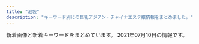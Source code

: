 ```yaml
---
title: "池袋"
description: "キーワード別にの巨乳アジアン・チャイナエステ嬢情報をまとめました。"
---
```


新着画像と新着キーワードをまとめています。
2021年07月10日の情報です。

<DmmAffiliateIns />
<KeywordTable
  shops={
    [
    {
        "keywords": {
            "86": 2,
            "G": 1,
            "E": 1,
            "95": 1,
            "87": 1,
            "D": 4,
            "88": 1,
            "82": 2,
            "C": 20,
            "89": 3,
            "93": 1,
            "85": 10
        },
        "name": "\u30b7\u30e3\u30fc\u30ed\u30c3\u30c8\u59eb",
        "url": "http://www.i-rlx.info/",
        "station": "JR\u6c60\u888b\u99c5\u897f\u53e3(\u5317)",
        "img_links": [
            "http://www.i-rlx.info/images/upload/de66c0c17276977c.jpg",
            "http://www.i-rlx.info/images/upload/thumb/7d800b2f3fde617b.jpg",
            "http://www.i-rlx.info/images/upload/thumb/9e42414005a99f48.jpg",
            "http://www.i-rlx.info/images/index_33.jpg",
            "http://www.i-rlx.info/images/upload/thumb/d9467bde93e01a59.jpg",
            "http://www.i-rlx.info/images/index_09.jpg",
            "http://www.i-rlx.info/i/room/r01.jpg",
            "http://www.i-rlx.info/girl/05.jpg",
            "http://www.i-rlx.info/images/index_07.jpg",
            "http://www.i-rlx.info/images/index_34.jpg",
            "http://www.i-rlx.info/i/girl/03.jpg",
            "http://www.i-rlx.info/images/index_30.jpg",
            "http://www.i-rlx.info/images/upload/thumb/95e8548329763630.jpg",
            "http://www.i-rlx.info/images/index_24.jpg",
            "http://www.i-rlx.info/girl/01.jpg",
            "http://www.i-rlx.info/images/index_12.jpg",
            "http://www.i-rlx.info/i/girl/02.jpg",
            "http://www.i-rlx.info/images/upload/thumb/3a57edcf235cfd8e.jpg",
            "http://www.i-rlx.info/images/upload/d9467bde93e01a59.jpg",
            "http://www.i-rlx.info/i/girl/05.jpg",
            "http://www.i-rlx.info/images/upload/thumb/bc0752fe4e53b8c6.jpg",
            "http://www.i-rlx.info/images/index_01.jpg",
            "http://www.i-rlx.info/images/index_06.jpg",
            "http://www.i-rlx.info/images/staff_16.jpg",
            "http://www.i-rlx.info/images/upload/thumb/ac8e7ec3ac179feb.jpg",
            "http://www.i-rlx.info/images/index_03.jpg",
            "http://www.i-rlx.info/images/upload/thumb/c3c01fea3cdcaa08.jpg",
            "http://www.i-rlx.info/images/upload/thumb/5f15caf7f272770f.jpg",
            "http://www.i-rlx.info/girl/04.jpg",
            "http://www.i-rlx.info/girl/017.jpg",
            "http://www.i-rlx.info/images/index_29.jpg",
            "http://www.i-rlx.info/images/info.jpg",
            "http://www.i-rlx.info/images/upload/8b3827a7b665921d.jpg",
            "http://www.i-rlx.info/i/girl/04.jpg",
            "http://www.i-rlx.info/i/room/r04.jpg",
            "http://www.i-rlx.info/girl/018.jpg",
            "http://www.i-rlx.info/images/upload/bb2bfea87a6127cc.jpg",
            "http://www.i-rlx.info/images/upload/b0bbe23232bed8aa.jpg",
            "http://www.i-rlx.info/girl/08.jpg",
            "http://www.i-rlx.info/i/room/r02.jpg",
            "http://www.i-rlx.info/images/index_15.jpg",
            "http://www.i-rlx.info/images/upload/7d800b2f3fde617b.jpg",
            "http://www.i-rlx.info/images/upload/thumb/bb2bfea87a6127cc.jpg",
            "http://www.i-rlx.info/images/upload/thumb/888936484d714117.jpg",
            "http://www.i-rlx.info/images/index_08.jpg",
            "http://www.i-rlx.info/images/upload/thumb/dc8f1b616e622b2a.jpg",
            "http://www.i-rlx.info/images/index_11.jpg",
            "http://www.i-rlx.info/images/upload/bc0752fe4e53b8c6.jpg",
            "http://www.i-rlx.info/images/upload/dc8f1b616e622b2a.jpg",
            "http://www.i-rlx.info/images/upload/3a57edcf235cfd8e.jpg",
            "http://www.i-rlx.info/images/index_14.jpg",
            "http://www.i-rlx.info/images/03.jpg",
            "http://www.i-rlx.info/images/upload/19b76df66faf0b12.jpg",
            "http://www.i-rlx.info/girl/02.jpg",
            "http://www.i-rlx.info/images/upload/thumb/19b76df66faf0b12.jpg",
            "http://www.i-rlx.info/images/index_31.jpg",
            "http://www.i-rlx.info/images/upload/2e67f8f88df2761d.jpg",
            "http://www.i-rlx.info/images/upload/eeb5d9caa554018e.jpg",
            "http://www.i-rlx.info/images/upload/22c78aefa047b678.jpg",
            "http://www.i-rlx.info/images/info_16.jpg",
            "http://www.i-rlx.info/images/upload/ac8e7ec3ac179feb.jpg",
            "http://www.i-rlx.info/images/upload/thumb/de66c0c17276977c.jpg",
            "http://www.i-rlx.info/images/index_17.jpg",
            "http://www.i-rlx.info/images/index_39.jpg",
            "http://www.i-rlx.info/girl/06.jpg",
            "http://www.i-rlx.info/images/sub_18.jpg",
            "http://www.i-rlx.info/images/index_36.jpg",
            "http://www.i-rlx.info/images/index_37.jpg",
            "http://www.i-rlx.info/images/rec_16.jpg",
            "http://www.i-rlx.info/images/index_19.jpg",
            "http://www.i-rlx.info/images/upload/5f15caf7f272770f.jpg",
            "http://www.i-rlx.info/images/sub_21.jpg",
            "http://www.i-rlx.info/images/upload/thumb/22c78aefa047b678.jpg",
            "http://www.i-rlx.info/images/index_04.jpg",
            "http://www.i-rlx.info/images/index_02.jpg",
            "http://www.i-rlx.info/images/upload/thumb/2e67f8f88df2761d.jpg",
            "http://www.i-rlx.info/images/rec.jpg",
            "http://www.i-rlx.info/images/upload/888936484d714117.jpg",
            "http://www.i-rlx.info/images/index_21.jpg",
            "http://www.i-rlx.info/images/index_27.jpg",
            "http://www.i-rlx.info/images/upload/thumb/4d0e657eefdddf42.jpg",
            "http://www.i-rlx.info/images/upload/thumb/eeb5d9caa554018e.jpg",
            "http://www.i-rlx.info/images/upload/thumb/bb8a47bc98c64e87.jpg",
            "http://www.i-rlx.info/images/index_23.jpg",
            "http://www.i-rlx.info/images/upload/9e42414005a99f48.jpg",
            "http://www.i-rlx.info/images/index_35_01.jpg",
            "http://www.i-rlx.info/images/upload/thumb/b0bbe23232bed8aa.jpg",
            "http://www.i-rlx.info/i/girl/01.jpg",
            "http://www.i-rlx.info/images/upload/bb8a47bc98c64e87.jpg",
            "http://www.i-rlx.info/i/room/r03.jpg",
            "http://www.i-rlx.info/images/index_13.jpg",
            "http://www.i-rlx.info/images/upload/c3c01fea3cdcaa08.jpg",
            "http://www.i-rlx.info/images/index_28.jpg",
            "http://www.i-rlx.info/images/index_10.jpg",
            "http://www.i-rlx.info/images/upload/95e8548329763630.jpg",
            "http://www.i-rlx.info/images/index_18.jpg",
            "http://www.i-rlx.info/images/upload/4d0e657eefdddf42.jpg",
            "http://www.i-rlx.info/images/index_22.jpg",
            "http://www.i-rlx.info/images/index_26.jpg",
            "http://www.i-rlx.info/images/index_20.jpg",
            "http://www.i-rlx.info/images/upload/thumb/8b3827a7b665921d.jpg"
        ]
    },
    {
        "url": "https://www.aroma-angels.net/",
        "station": "JR\u6c60\u888b\u99c5\u897f\u53e3",
        "img_links": [
            "https://www.aroma-angels.net/images/ml_11_1_239.jpg",
            "https://www.aroma-angels.net/images/mc_1_1_240.jpg",
            "https://www.aroma-angels.net/images/ml_11_1_508.jpg",
            "https://www.aroma-angels.net/images/mc_1_1_505.jpg",
            "https://www.aroma-angels.net/images/mc_1_1_1092.jpg",
            "https://www.aroma-angels.net/images/mc_1_1_105.jpg",
            "https://www.aroma-angels.net/images/mt_10_1_144.jpg",
            "https://www.aroma-angels.net/images/ml_11_1_1411.jpg",
            "https://www.aroma-angels.net/images/ml_11_1_882.jpg",
            "https://www.aroma-angels.net/images/ml_11_1_445.jpg",
            "https://www.aroma-angels.net/images/ml_11_1_1064.jpg",
            "https://www.aroma-angels.net/asset/img/spacer300x450.png",
            "https://www.aroma-angels.net/images/ml_11_1_208.jpg",
            "https://www.aroma-angels.net/images/up_5_5_0.jpg",
            "https://www.aroma-angels.net/images/mt_10_1_505.jpg",
            "https://www.aroma-angels.net/images/up_5_15_0.jpg",
            "https://www.aroma-angels.net/images/link/link_27.jpg",
            "https://www.aroma-angels.net/images/ml_11_1_268.jpg",
            "https://www.aroma-angels.net/images/mc_1_1_1411.jpg",
            "https://www.aroma-angels.net/images/up_5_22_0.jpg",
            "https://www.aroma-angels.net/images/ml_11_1_507.jpg",
            "https://www.aroma-angels.net/images/ml_11_1_2202.jpg",
            "https://www.aroma-angels.net/images/mt_10_1_446.jpg",
            "https://www.aroma-angels.net/images/ml_11_1_1338.jpg",
            "https://www.aroma-angels.net/images/up_5_19_0.jpg",
            "https://www.aroma-angels.net/images/ml_11_1_1272.jpg",
            "https://www.aroma-angels.net/images/up_5_10_0.jpg",
            "https://www.aroma-angels.net/images/ml_11_1_1092.jpg",
            "https://www.aroma-angels.net/images/mc_1_1_1285.jpg",
            "https://www.aroma-angels.net/images/mc_1_2_105.jpg",
            "https://www.aroma-angels.net/images/ml_11_1_446.jpg",
            "https://www.aroma-angels.net/images/ml_11_1_506.jpg",
            "https://www.aroma-angels.net/images/ml_11_1_144.jpg",
            "https://www.aroma-angels.net/images/mc_1_1_960.jpg",
            "https://www.aroma-angels.net/images/ml_11_1_1285.jpg",
            "https://www.aroma-angels.net/images/ml_11_1_425.jpg",
            "https://www.aroma-angels.net/images/ml_11_1_240.jpg",
            "https://www.aroma-angels.net/images/up_5_8_0.jpg",
            "https://www.aroma-angels.net/images/ml_11_1_505.jpg",
            "https://www.aroma-angels.net/images/mc_1_1_445.jpg",
            "https://www.aroma-angels.net/images/link/link_15.jpg",
            "https://www.aroma-angels.net/images/mc_1_1_508.jpg",
            "https://www.aroma-angels.net/images/link/link_34.jpg",
            "https://www.aroma-angels.net/images/up_5_14_0.jpg",
            "https://www.aroma-angels.net/images/ml_11_1_1698.jpeg",
            "https://www.aroma-angels.net/images/ml_11_1_241.jpg",
            "https://www.aroma-angels.net/images/mc_1_1_882.jpg",
            "https://www.aroma-angels.net/images/up_5_17_0.jpg",
            "https://www.aroma-angels.net/images/ml_11_1_960.jpg",
            "https://www.aroma-angels.net/images/link/link_37.png",
            "https://www.aroma-angels.net/images/up_5_26_0.jpg",
            "https://menlog.net/link/menlog20040.jpg",
            "https://www.aroma-angels.net/images/mc_1_2_144.jpg",
            "https://www.aroma-angels.net/images/mc_1_2_445.jpg",
            "https://www.aroma-angels.net/images/mc_1_2_960.jpg",
            "https://www.aroma-angels.net/images/ml_11_1_314.jpg",
            "https://www.aroma-angels.net/images/up_5_11_0.jpeg",
            "https://www.aroma-angels.net/asset/img/top2.jpg",
            "https://www.aroma-angels.net/images/up_5_9_0.jpg",
            "https://www.aroma-angels.net/images/mc_1_1_144.jpg",
            "https://www.aroma-angels.net/images/up_5_27_0.jpg",
            "https://www.aroma-angels.net/images/mt_10_1_508.jpg",
            "https://www.aroma-angels.net/images/mt_10_1_105.jpg",
            "https://www.aroma-angels.net/images/ml_11_1_105.jpg",
            "https://www.aroma-angels.net/images/up_5_12_0.jpg",
            "https://www.aroma-angels.net/images/up_5_13_0.jpg",
            "https://www.aroma-angels.net/images/up_5_6_0.jpg",
            "https://www.aroma-angels.net/images/up_5_18_0.jpg",
            "https://www.aroma-angels.net/images/link/link_31.jpg",
            "https://www.aroma-angels.net/asset/img/spacer_gallery.png",
            "https://www.aroma-angels.net/images/link/link_19.jpg",
            "https://www.aroma-angels.net/images/mc_1_1_446.jpg",
            "https://www.aroma-angels.net/images/up_5_25_0.jpg",
            "https://estama.jp/assets_new/default/pc/img/page/link/estama_200_40.png",
            "https://www.aroma-angels.net/asset/img/top.jpg",
            "https://www.aroma-angels.net/asset/img/spacer900x360.png",
            "https://www.aroma-angels.net/images/up_5_23_0.jpg",
            "https://www.aroma-angels.net/images/up_5_7_0.jpg",
            "https://www.aroma-angels.net/images/mc_1_2_1092.jpg"
        ],
        "keywords": {
            "86": 5,
            "87": 5,
            "E": 1,
            "D": 17,
            "88": 4,
            "85": 14,
            "83": 1,
            "C": 45,
            "89": 1
        },
        "name": "AromaAngels\uff5e\u6c60\u888b\u30a2\u30ed\u30de\u30a8\u30f3\u30b8\u30a7\u30eb\u30ba\uff5e"
    },
    {
        "station": "JR\u6c60\u888b\u99c5\u897f\u53e3",
        "name": "\u53f0\u6e7e\u5e78\u904b\u30ea\u30e9\u30af\u30bc\u30fc\u30b7\u30e7\u30f3",
        "url": "http://esthe-treat.com/",
        "img_links": [
            "http://esthe-treat.com/img/sysetc.png",
            "http://esthe-treat.com/img/t-t.jpg",
            "http://esthe-treat.com/img/info.jpg",
            "http://esthe-treat.com/img/pic.jpg",
            "http://esthe-treat.com/img/add.jpg",
            "http://esthe-treat.com/staff/ami/01.jpg",
            "http://esthe-treat.com/img/sys1.png",
            "http://esthe-treat.com/img/tit.jpg",
            "http://esthe-treat.com/staff/natumi/01.jpg",
            "http://esthe-treat.com/img/t-r.jpg",
            "http://esthe-treat.com/img/tel.jpg",
            "http://esthe-treat.com/img/botton.jpg",
            "http://esthe-treat.com/img/pc.jpg",
            "http://esthe-treat.com/img/sys2.png",
            "http://esthe-treat.com/staff/miki/01.jpg",
            "http://esthe-treat.com/img/t-s.jpg",
            "http://esthe-treat.com/img/adrs.jpg",
            "http://esthe-treat.com/img/cam.jpg",
            "http://esthe-treat.com/staff/rena/01.jpg",
            "http://esthe-treat.com/img/t-o.jpg",
            "http://esthe-treat.com/img/t-a.jpg",
            "http://esthe-treat.com/staff/yuyu/01.jpg"
        ],
        "keywords": {}
    },
    {
        "keywords": {
            "83": 10,
            "81": 4,
            "84": 8,
            "82": 10,
            "85": 4
        },
        "station": "JR\u6c60\u888b\u99c5\u897f\u53e3",
        "img_links": [
            "http://c-sun2.com/image/cast/cast_471_1_l.jpg",
            "http://c-sun2.com/image/cast/cast_473_2_l.jpg",
            "http://c-sun2.com/img/topbar_osusume.png",
            "http://c-sun2.com/image/cast/cast_484_2_l.jpg",
            "http://c-sun2.com/image/cast/cast_390_1_l.jpg",
            "http://c-sun2.com/image/cast/cast_492_1_l.jpg",
            "http://c-sun2.com/image/cast/cast_473_1_l.jpg",
            "http://c-sun2.com/img/event/camp3.jpg",
            "http://c-sun2.com/image/cast/cast_453_1_l.jpg",
            "http://c-sun2.com/image/cast/cast_580_1_l.jpg",
            "http://c-sun2.com/image/cast/cast_534_2_l.jpg",
            "http://c-sun2.com/image/cast/cast_357_2_l.jpg",
            "http://c-sun2.com/image/cast/cast_533_1_l.jpg",
            "http://c-sun2.com/image/cast/cast_492_2_l.jpg",
            "http://c-sun2.com/img/icon/new.png",
            "http://c-sun2.com/image/shame/192_1_l.jpg",
            "http://c-sun2.com/image/cast/cast_362_2_l.jpg",
            "http://c-sun2.com/img/bar_grallery.png",
            "http://c-sun2.com/image/cast/cast_362_1_l.jpg",
            "http://c-sun2.com/image/cast/cast_524_1_l.jpg",
            "http://c-sun2.com/image/cast/cast_533_2_l.jpg",
            "http://c-sun2.com/img/header.jpg",
            "http://c-sun2.com/image/cast/cast_466_1_l.jpg",
            "http://c-sun2.com/img/topbar_camp.png",
            "http://c-sun2.com/image/cast/cast_453_2_l.jpg",
            "http://c-sun2.com/image/cast/cast_357_1_l.jpg",
            "http://c-sun2.com/image/cast/cast_326_2_l.jpg",
            "http://c-sun2.com/image/cast/cast_360_1_l.jpg",
            "http://c-sun2.com/img/bar_therapist.png",
            "http://c-sun2.com/image/cast/cast_471_2_l.jpg",
            "http://c-sun2.com/image/cast/cast_393_2_l.jpg",
            "http://c-sun2.com/image/cast/cast_485_1_l.jpg",
            "http://c-sun2.com/image/cast/cast_496_2_l.jpg",
            "http://c-sun2.com/image/cast/cast_524_2_l.jpg",
            "http://c-sun2.com/image/cast/cast_326_1_l.jpg",
            "http://c-sun2.com/image/cast/cast_360_2_l.jpg",
            "http://c-sun2.com/image/cast/cast_484_1_l.jpg",
            "http://c-sun2.com/image/cast/cast_390_2_l.jpg",
            "http://c-sun2.com/img/topbar_news.png",
            "http://c-sun2.com/image/cast/cast_496_1_l.jpg",
            "http://c-sun2.com/image/cast/cast_534_1_l.jpg",
            "http://c-sun2.com/img/bar_profile.png",
            "http://c-sun2.com/image/cast/cast_466_2_l.jpg",
            "http://c-sun2.com/image/cast/cast_393_1_l.jpg",
            "http://c-sun2.com/image/cast/cast_485_2_l.jpg"
        ],
        "name": "\u30b9\u30a4\u30fc\u30c8\u30de\u30c3\u30c8",
        "url": "http://c-sun2.com/"
    },
    {
        "keywords": {},
        "url": "http://es-hana.work/",
        "img_links": [
            "http://es-hana.work/staff/ai.jpg",
            "http://es-hana.work/images/10.jpg",
            "http://es-hana.work/images/1.jpg",
            "http://es-hana.work/img/miki1.jpg",
            "http://es-hana.work/images/2.jpg",
            "http://es-hana.work/img/ai1.jpg",
            "http://es-hana.work/img/rina1.jpg",
            "http://es-hana.work/images/tg.jpg",
            "http://es-hana.work/images/5.jpg",
            "http://es-hana.work/staff/aya.jpg",
            "http://es-hana.work/images/3.jpg",
            "http://es-hana.work/images/line.jpg",
            "http://es-hana.work/images/sys2.jpg",
            "http://es-hana.work/images/news.jpg",
            "http://es-hana.work/staff/yui.jpg",
            "http://es-hana.work/staff/nana.jpg",
            "http://es-hana.work/images/head.jpg",
            "http://es-hana.work/staff/yuna.jpg",
            "http://es-hana.work/images/staff_t.jpg",
            "http://es-hana.work/img/haruka1.jpg",
            "http://es-hana.work/images/ac2.jpg",
            "http://es-hana.work/staff/risa.jpg",
            "http://es-hana.work/images/6.jpg",
            "http://es-hana.work/images/interior_t.jpg",
            "http://es-hana.work/img/risa1.jpg",
            "http://es-hana.work/images/ac1.jpg",
            "http://es-hana.work/images/7.jpg",
            "http://es-hana.work/img/nana1.jpg",
            "http://es-hana.work/images/int.jpg",
            "http://es-hana.work/staff/haruka.jpg",
            "http://es-hana.work/staff/miki.jpg",
            "http://es-hana.work/img/aya1.jpg",
            "http://es-hana.work/img/yui1.jpg",
            "http://es-hana.work/images/8.jpg",
            "http://es-hana.work/staff/rina.jpg",
            "http://es-hana.work/images/sys1.jpg"
        ],
        "station": "JR\u6c60\u888b\u99c5\u897f\u53e3(\u5317)",
        "name": "\u82b1\u6c34\u6728"
    },
    {
        "name": "\u30a2\u30ed\u30de\u30ed\u30de\u30f3\u30b9",
        "url": "http://salon-arm.com/",
        "img_links": [
            "http://salon-arm.com/staff/ichigo/01mb.jpg",
            "http://salon-arm.com/img/ttl_line.png",
            "http://salon-arm.com/img/ttl_staff.png",
            "http://salon-arm.com/staff/saya/01mb.jpg",
            "http://salon-arm.com/staff/yuuka/01.jpg",
            "http://salon-arm.com/staff/yuuka/01mb.jpg",
            "http://salon-arm.com/img/ttl_concept.png",
            "http://salon-arm.com/staff/saya/01.jpg",
            "http://salon-arm.com/img/att.jpg",
            "http://salon-arm.com/staff/midori/01mb.jpg",
            "http://salon-arm.com/staff/emi/01mb.jpg",
            "http://salon-arm.com/staff/ringo/01.jpg",
            "http://salon-arm.com/staff/nana/01.jpg",
            "http://salon-arm.com/staff/mai/01mb.jpg",
            "http://salon-arm.com/pic/head.png",
            "http://salon-arm.com/staff/ai/01.jpg",
            "http://salon-arm.com/staff/nana/01mb.jpg",
            "http://salon-arm.com/staff/reina/01.jpg",
            "http://salon-arm.com/staff/ai/01mb.jpg",
            "http://salon-arm.com/staff/reina/01mb.jpg",
            "http://salon-arm.com/staff/mai/01.jpg",
            "http://salon-arm.com/img/ttl_mobile.png",
            "http://salon-arm.com/staff/rika/01mb.jpg",
            "http://salon-arm.com/staff/ringo/01mb.jpg",
            "http://salon-arm.com/staff/ichigo/01.jpg",
            "http://salon-arm.com/staff/midori/01.jpg",
            "http://salon-arm.com/i/files/homeimg.jpg",
            "http://salon-arm.com/staff/rika/01.jpg",
            "http://salon-arm.com/pic/top.png",
            "http://salon-arm.com/staff/kaori/01.jpg",
            "http://salon-arm.com/img/ttl_tnew.png",
            "http://salon-arm.com/staff/kaori/01mb.jpg",
            "http://salon-arm.com/staff/emi/01.jpg"
        ],
        "keywords": {
            "C": 21
        },
        "station": "JR\u6c60\u888b\u99c5\u897f\u53e3"
    },
    {
        "url": "http://monaliza.xyz/",
        "name": "MONA\u30fbLIZA \u30e2\u30ca\u30fb\u30ea\u30b6",
        "img_links": [
            "http://monaliza.xyz/images/mobile.jpg",
            "http://monaliza.xyz/images/index_c1.jpg",
            "http://monaliza.xyz/images/top.jpg",
            "http://monaliza.xyz/images/r03.jpg",
            "http://monaliza.xyz/images/g4.jpg",
            "http://monaliza.xyz/images/index_c3.jpg",
            "http://monaliza.xyz/images/r02.jpg",
            "http://monaliza.xyz/images/gallery_image01b.jpg",
            "http://monaliza.xyz/images/aoyi.jpg",
            "http://monaliza.xyz/images/yuki.jpg",
            "http://monaliza.xyz/images/g7.jpg",
            "http://monaliza.xyz/images/r04.jpg",
            "http://monaliza.xyz/images/r01.jpg",
            "http://monaliza.xyz/images/index_c2.jpg",
            "http://monaliza.xyz/images/g6.jpg"
        ],
        "station": "JR\u6c60\u888b\u99c5\u897f\u53e3",
        "keywords": {
            "C": 8
        }
    },
    {
        "img_links": [
            "http://www.yurari-massage.work/img/st026.jpg",
            "http://www.yurari-massage.work/img/m40.jpg",
            "http://www.yurari-massage.work/img/m30.jpg",
            "http://www.yurari-massage.work/img/m2.jpg",
            "http://www.yurari-massage.work/img/m6.jpg",
            "http://www.yurari-massage.work/img/st021.jpg",
            "http://www.yurari-massage.work/img/campian.jpg",
            "http://www.yurari-massage.work/img/st31.jpg",
            "http://www.yurari-massage.work/img/m50.jpg",
            "http://www.yurari-massage.work/img/sta27.jpg",
            "http://www.yurari-massage.work/img/m60.jpg",
            "http://www.yurari-massage.work/img/m10.jpg",
            "http://www.yurari-massage.work/img/sta31.jpg",
            "http://www.yurari-massage.work/img/sta21.jpg",
            "http://www.yurari-massage.work/img/m20.jpg",
            "http://www.yurari-massage.work/img/st7.jpg",
            "http://www.yurari-massage.work/img/m5.jpg",
            "http://www.yurari-massage.work/img/st027.jpg",
            "http://www.yurari-massage.work/img/sta32.jpg",
            "http://www.yurari-massage.work/img/m4.jpg",
            "http://www.yurari-massage.work/img/mobile.png",
            "http://www.yurari-massage.work/img/credit.jpg",
            "http://www.yurari-massage.work/img/botton3.jpg",
            "http://www.yurari-massage.work/img/st29.jpg",
            "http://www.yurari-massage.work/img/st032.jpg",
            "http://www.yurari-massage.work/img/st30.jpg",
            "http://www.yurari-massage.work/img/st4.jpg",
            "http://www.yurari-massage.work/img/st27.jpg",
            "http://www.yurari-massage.work/img/sta26.jpg",
            "http://www.yurari-massage.work/img/st031.jpg",
            "http://www.yurari-massage.work/img/sta29.jpg",
            "http://www.yurari-massage.work/img/st32.jpg",
            "http://www.yurari-massage.work/img/sta22.jpg",
            "http://www.yurari-massage.work/img/sta7.jpg",
            "http://www.yurari-massage.work/img/st022.jpg",
            "http://www.yurari-massage.work/img/sta25.jpg",
            "http://www.yurari-massage.work/img/head.jpg",
            "http://www.yurari-massage.work/img/sta30.jpg",
            "http://www.yurari-massage.work/img/st07.jpg",
            "http://www.yurari-massage.work/img/m1.jpg",
            "http://www.yurari-massage.work/img/st030.jpg",
            "http://www.yurari-massage.work/img/st21.jpg",
            "http://www.yurari-massage.work/img/m3.jpg",
            "http://www.yurari-massage.work/img/st22.jpg",
            "http://www.yurari-massage.work/img/st26.jpg",
            "http://www.yurari-massage.work/img/st25.jpg"
        ],
        "url": "http://www.yurari-massage.work/",
        "name": "\u3086\u3089\u308a",
        "station": "JR\u6c60\u888b\u99c5\u897f\u53e3(\u5317)",
        "keywords": {
            "C": 26,
            "87": 6,
            "88": 5,
            "E": 10,
            "D": 14,
            "86": 32
        }
    },
    {
        "station": "JR\u6c60\u888b\u99c5\u897f\u53e3",
        "name": "\u604b",
        "url": "http://koi.este.work/",
        "keywords": {
            "86": 7,
            "83": 21,
            "D": 21,
            "85": 7,
            "C": 14
        },
        "img_links": [
            "http://koi.este.work/2/uploadimg/1565558725.jpg",
            "http://koi.este.work/2/uploadimg/1577672563.jpg",
            "http://koi.este.work/mens-esthe.png",
            "http://koi.este.work/t1.jpg",
            "http://koi.este.work/tennai2.jpg",
            "http://koi.este.work/top.jpg",
            "http://koi.este.work/b_girl.png",
            "http://koi.este.work/b_news.png",
            "http://koi.este.work/tennai.png",
            "http://koi.este.work/up_5_3_0.jpg",
            "http://momipara.jp/img/link/momi88.jpg",
            "http://koi.este.work/2/uploadimg/1601879728.jpg",
            "http://koi.este.work/2/uploadimg/1579481243.jpg",
            "http://koi.este.work/tennai4.jpg",
            "http://koi.este.work/t3.jpg",
            "http://koi.este.work/tennai3.jpg"
        ]
    },
    {
        "keywords": {
            "86": 2,
            "88": 1,
            "90": 1
        },
        "name": "CoCo8 \u30b3\u30b3\u30a8\u30a4\u30c8",
        "station": "JR\u6c60\u888b\u99c5\u897f\u53e3",
        "url": "http://www.coco-8.jp/",
        "img_links": [
            "http://www.coco-8.jp/_src/36742460/3.jpg",
            "http://www.coco-8.jp/_src/36746732/road2.png",
            "http://www.coco-8.jp/_src/36746320/sayuri.jpg",
            "http://www.coco-8.jp/_src/36746380/aki.jpg",
            "http://www.coco-8.jp/_src/36746692/g3.jpg",
            "http://www.coco-8.jp/_src/36742458/1.jpg",
            "http://www.coco-8.jp/_src/36742644/sayuri.jpg",
            "http://www.coco-8.jp/_src/36746702/g6.jpg",
            "http://www.coco-8.jp/_src/36741637/3.jpg",
            "http://www.coco-8.jp/_src/49977786/wechatimg336_20201102105038881.jpg",
            "http://www.coco-8.jp/_src/36746704/g5.png",
            "http://www.coco-8.jp/_src/36820891/cam3.png",
            "http://www.coco-8.jp/_src/36741672/4.jpg",
            "http://www.coco-8.jp/_src/36742459/2.jpg",
            "http://www.coco-8.jp/_src/54960394/lineline.png",
            "http://www.coco-8.jp/_src/36741638/4.jpg",
            "http://www.coco-8.jp/_src/36746635/iwa1.jpg",
            "http://www.coco-8.jp/_src/36742658/s1.jpg",
            "http://www.coco-8.jp/_src/36741673/3.jpg",
            "http://www.coco-8.jp/_src/36741636/5.jpg",
            "http://www.coco-8.jp/_src/37791754/smartselect_20191212-140919_wechat.jpg",
            "http://www.coco-8.jp/_src/36742640/b.png",
            "http://www.coco-8.jp/_src/36746714/b.png",
            "http://www.coco-8.jp/_src/36746351/lineline.png",
            "http://www.coco-8.jp/_src/49977773/wechatimg437_20201113100952153.jpg",
            "http://www.coco-8.jp/_src/36742791/s4.jpg",
            "http://www.coco-8.jp/_src/36813493/cam2.jpg",
            "http://www.coco-8.jp/_src/49977785/wechatimg336_20201102105038881.jpg",
            "http://www.coco-8.jp/_src/36743040/s5.jpg",
            "http://www.coco-8.jp/_src/37791789/lineline.png",
            "http://www.coco-8.jp/_src/36741671/2.jpg",
            "http://www.coco-8.jp/_src/36746644/lineline.png",
            "http://www.coco-8.jp/_src/36746379/aki.jpg",
            "http://www.coco-8.jp/_src/36813492/cam2.jpg",
            "http://www.coco-8.jp/_src/36746641/risa.jpg",
            "http://www.coco-8.jp/_src/54960393/wechatimg955.jpg",
            "http://www.coco-8.jp/_src/54960364/wechatimg955.jpg",
            "http://www.coco-8.jp/_src/49977665/wechatimg437_20201113100952153.jpg",
            "http://www.coco-8.jp/_src/36742638/b.png",
            "http://www.coco-8.jp/_src/36741674/5.jpg",
            "http://www.coco-8.jp/_src/36746346/maya.jpg",
            "http://www.coco-8.jp/_src/36746398/mei1.jpg",
            "http://www.coco-8.jp/_src/36820892/cam3.png",
            "http://www.coco-8.jp/_src/55662797/img20210426142633666355.png",
            "http://www.coco-8.jp/_src/36746639/lineline.png",
            "http://www.coco-8.jp/_src/49632727/wechatimg336_20201102105038881.jpg",
            "http://www.coco-8.jp/_src/36746636/iwa1.jpg",
            "http://www.coco-8.jp/_src/36741678/down.png",
            "http://www.coco-8.jp/_src/36746345/maya.jpg",
            "http://www.coco-8.jp/_src/54960396/wechatimg955.jpg",
            "http://www.coco-8.jp/_src/36742636/b.png",
            "http://www.coco-8.jp/_src/36746397/mei1.jpg",
            "http://www.coco-8.jp/_src/36742780/s3.jpg",
            "http://www.coco-8.jp/_src/49632559/wechatimg336_20201102105038881.jpg",
            "http://www.coco-8.jp/_src/36741640/1.jpg",
            "http://www.coco-8.jp/_src/36741639/2.jpg",
            "http://www.coco-8.jp/_src/36745880/pic2.jpg",
            "http://www.coco-8.jp/_src/36746688/g2.jpg",
            "http://www.coco-8.jp/_src/36746633/lineline.png",
            "http://www.coco-8.jp/_src/49977789/lineline.png",
            "http://www.coco-8.jp/_src/36741670/1.jpg",
            "http://www.coco-8.jp/_src/36742461/4.jpg",
            "http://www.coco-8.jp/_src/36742630/b.png",
            "http://www.coco-8.jp/_src/36746331/lineline.png",
            "http://www.coco-8.jp/_src/36742655/down.png",
            "http://www.coco-8.jp/_src/36746682/g.jpg",
            "http://www.coco-8.jp/_src/36745876/pic1.jpg",
            "http://www.coco-8.jp/_src/36746395/lineline.png",
            "http://www.coco-8.jp/_src/36742462/5.jpg",
            "http://www.coco-8.jp/_src/36742642/b.png",
            "http://www.coco-8.jp/_src/36742714/s2.jpg",
            "http://www.coco-8.jp/_src/37791773/wechatimg437_20201113100952153.jpg",
            "http://www.coco-8.jp/_src/54960397/wechatimg955.jpg",
            "http://www.coco-8.jp/_src/36746642/risa.jpg",
            "http://www.coco-8.jp/_src/37791774/wechatimg437_20201113100952153.jpg",
            "http://www.coco-8.jp/_src/36712010/sayuri.jpg"
        ]
    },
    {
        "station": "JR\u6c60\u888b\u99c5\u897f\u53e3",
        "img_links": [
            "http://foryou-est.tokyo/images/ai.jpg",
            "http://foryou-est.tokyo/images/zi_staff.png",
            "http://foryou-est.tokyo/images/sp01.jpg",
            "http://foryou-est.tokyo/images/emi.jpg",
            "http://foryou-est.tokyo/images/yuri.jpg",
            "http://foryou-est.tokyo/images/sp02.jpg",
            "http://foryou-est.tokyo/images/flash1.jpg",
            "http://foryou-est.tokyo/images/xin.jpg",
            "http://foryou-est.tokyo/images/yuki.jpg",
            "http://foryou-est.tokyo/images/riri.jpg",
            "http://foryou-est.tokyo/images/kina.jpg",
            "http://foryou-est.tokyo/images/mobile.png",
            "http://foryou-est.tokyo/images/down.png",
            "http://foryou-est.tokyo/images/up.png",
            "http://foryou-est.tokyo/images/sp03.jpg"
        ],
        "keywords": {},
        "name": "For You",
        "url": "http://foryou-est.tokyo/"
    },
    {
        "img_links": [
            "http://primore.jpest.net/uploads//sites/9/2020/06/s1.jpg",
            "http://primore.jpest.net/uploads//sites/9/2020/06/r5.jpg",
            "http://primore.jpest.net/uploads//sites/9/2020/06/r4.jpg",
            "http://primore.jpest.net/uploads//sites/9/2020/06/4.jpg",
            "http://primore.jpest.net/uploads//sites/9/2020/06/s3.jpg",
            "http://primore.jpest.net/uploads//sites/9/2020/06/s4.jpg",
            "http://primore.jpest.net/uploads//sites/9/2021/04/3.jpg",
            "http://primore.jpest.net/uploads//sites/9/2020/06/r2.jpg",
            "http://primore.jpest.net/uploads//sites/9/2020/06/s2.jpg",
            "http://primore.jpest.net/uploads//sites/9/2021/04/1.jpg",
            "http://primore.jpest.net/uploads//sites/9/2020/06/01.jpg",
            "http://primore.jpest.net/uploads//sites/9/2020/06/r1.jpg",
            "http://primore.jpest.net/uploads//sites/9/2020/06/r3.jpg",
            "http://primore.jpest.net/uploads//sites/9/2020/06/02.jpg",
            "http://primore.jpest.net/uploads//sites/9/2021/04/2.jpg",
            "http://primore.jpest.net/uploads//sites/9/2020/06/aroma2.jpg",
            "http://primore.jpest.net/uploads//sites/9/2020/06/top-2.png",
            "http://primore.jpest.net/uploads//sites/9/2020/06/aroma1.jpg",
            "http://primore.jpest.net/uploads//sites/9/2020/06/top1-3.png"
        ],
        "station": "JR\u6c60\u888b\u99c5\u6771\u53e3",
        "name": "Primore \uff5e\u30d7\u30ea\u30e2\u30a2\uff5e",
        "keywords": {},
        "url": "http://primore.jpest.net/"
    },
    {
        "img_links": [
            "https://honeybee2.com/images/img_gallery_02.png",
            "https://honeybee2.com/images/pagetop_off.png",
            "https://honeybee2.com/images_staff/111/050114432551.jpg",
            "https://honeybee2.com/images/img_gallery_01.png",
            "https://honeybee2.com/images_staff/134/041314164177.jpg",
            "https://honeybee2.com/images_staff/136/041523165620.jpg",
            "https://honeybee2.com/images/icon_ranking_01.png",
            "https://honeybee2.com/images/img_gallery_03.png",
            "https://honeybee2.com/images/bnr_468_60.jpg",
            "https://honeybee2.com/images_staff/150/050113284720.jpg",
            "https://honeybee2.com/images/icon_ranking_03.png",
            "https://honeybee2.com/images/img_info_02.png",
            "https://honeybee2.com/images/img_gallery_06.png",
            "https://honeybee2.com/images/bnr_200_40.jpg",
            "https://honeybee2.com/images/vis_profileframe.png",
            "https://honeybee2.com/images/bnr_side_concept.png",
            "https://honeybee2.com/images_staff/168/050113400416.jpg",
            "https://honeybee2.com/images_staff/168/111319171076.jpg",
            "https://honeybee2.com/images_staff/60/032207120681.jpg",
            "https://honeybee2.com/images_staff/117/082321050834.jpg",
            "https://honeybee2.com/images_staff/154/040422313298.jpg",
            "https://honeybee2.com/images/img_info.png",
            "https://honeybee2.com/images/no_image.jpg",
            "https://honeybee2.com/images_staff/142/050113450875.jpg",
            "https://honeybee2.com/images_staff/99/110211050217.jpg",
            "https://honeybee2.com/images_staff/142/060611265633.jpg",
            "https://honeybee2.com/images/bnr_160_45.jpg",
            "https://honeybee2.com/images/btn_next.png",
            "https://honeybee2.com/images_staff/136/050114025434.jpg",
            "https://honeybee2.com/images/bnr_88_31.jpg",
            "https://honeybee2.com/images_staff/175/050113092189.jpg",
            "https://honeybee2.com/images/icon_ranking_04.png",
            "https://honeybee2.com/images_staff/60/050115251333.jpg",
            "https://honeybee2.com/images/img_gallery_04.png",
            "https://honeybee2.com/images/bnr_side_card.png",
            "https://honeybee2.com/images/img_gallery_05.png",
            "https://honeybee2.com/images/img_info_01.png",
            "https://honeybee2.com/images/img_info_03.png",
            "https://honeybee2.com/images_staff/111/070714141435.jpg",
            "https://honeybee2.com/images/icon_new.png",
            "https://honeybee2.com/images_staff/117/050114225897.jpg",
            "https://honeybee2.com/images_staff/150/091116274617.jpg",
            "https://honeybee2.com/images/btn_back.png",
            "https://honeybee2.com/images_staff/108/050115134296.jpg",
            "https://honeybee2.com/images/icon_ranking_05.png",
            "https://honeybee2.com/images/vis_castframe_01.png",
            "https://honeybee2.com/images_staff/99/050115040623.jpg"
        ],
        "keywords": {
            "83": 143,
            "C": 275,
            "D": 151,
            "85": 106,
            "82": 68,
            "84": 207
        },
        "name": "\u30cf\u30cb\u30fc\u30d3\u30fc",
        "station": "JR\u6c60\u888b\u99c5\u897f\u53e3(\u5317)",
        "url": "https://honeybee2.com/"
    },
    {
        "station": "JR\u6c60\u888b\u99c5\u897f\u53e3",
        "url": "http://awakoku.net/",
        "img_links": [
            "http://awakoku.net/girls/mina1.jpg",
            "http://awakoku.net/girls/yuri2.jpg",
            "http://awakoku.net/image/pickup.jpg",
            "http://awakoku.net/girls/nagisa2.jpg",
            "http://awakoku.net/girls/misaki1.jpg",
            "http://awakoku.net/girls/kana1.jpg",
            "http://awakoku.net/girls/kana2.jpg",
            "http://awakoku.net/girls/runa1.jpg",
            "http://awakoku.net/girls/miyuki1.jpg",
            "http://awakoku.net/girls/saki1.jpg",
            "http://awakoku.net/image/ranking.jpg",
            "http://awakoku.net/topics/img/9-1.jpg",
            "http://awakoku.net/image/header.jpg",
            "http://awakoku.net/girls/yuna2.jpg",
            "http://awakoku.net/girls/misaki2.jpg",
            "http://awakoku.net/topics/img/7-1.jpg",
            "http://awakoku.net/girls/nana11.jpg",
            "http://awakoku.net/girls/miyuki2.jpg",
            "http://awakoku.net/topics/img/8-1.jpg",
            "http://awakoku.net/girls/yuna1.jpg",
            "http://awakoku.net/girls/mina2.jpg",
            "http://awakoku.net/girls/yuri1.jpg",
            "http://awakoku.net/girls/nagisa1.jpg",
            "http://awakoku.net/girls/hana2.jpg",
            "http://awakoku.net/girls/ami1.jpg",
            "http://awakoku.net/girls/yumi.jpg",
            "http://awakoku.net/girls/noimage.jpg",
            "http://awakoku.net/girls/aya1.jpg",
            "http://awakoku.net/girls/minami1.jpg",
            "http://awakoku.net/girls/hana1.jpg",
            "http://awakoku.net/girls/nana22.jpg"
        ],
        "name": "\u30a2\u30ef\u56fd\u515a",
        "keywords": {
            "83": 4,
            "87": 2,
            "D": 2,
            "88": 3,
            "84": 4,
            "C": 25,
            "86": 2,
            "E": 1,
            "85": 2,
            "F": 1
        }
    },
    {
        "station": "JR\u6c60\u888b\u99c5\u6771\u53e3",
        "name": "\u6c34\u6728\u82b1",
        "url": "http://hanamizuki.jpn.cm/",
        "keywords": {
            "88": 1,
            "90": 1,
            "E": 1,
            "95": 1,
            "H": 2
        },
        "img_links": [
            "http://hanamizuki.jpn.cm/images/room3.jpg",
            "http://hanamizuki.jpn.cm/photos/sites/43/2019/12/2019122511054726.jpg",
            "http://hanamizuki.jpn.cm/images/s_link.png",
            "http://hanamizuki.jpn.cm/photos/sites/43/2019/12/2019122511054178.jpg",
            "http://hanamizuki.jpn.cm/images/top.png",
            "http://hanamizuki.jpn.cm/images/room2.jpg",
            "http://hanamizuki.jpn.cm/images/mobile.png",
            "http://hanamizuki.jpn.cm/photos/sites/43/2021/02/2021020211590282.jpg",
            "http://hanamizuki.jpn.cm/images/room4.jpg",
            "http://hanamizuki.jpn.cm/images/s_news.png",
            "http://hanamizuki.jpn.cm/photos/sites/43/2017/11/2017110204162215.jpg",
            "http://hanamizuki.jpn.cm/images/nbj2.jpg",
            "http://hanamizuki.jpn.cm/images/room1.jpg",
            "http://hanamizuki.jpn.cm/photos/sites/43/2017/11/2017110204161468.jpg",
            "http://hanamizuki.jpn.cm/images/s_staff.png"
        ]
    },
    {
        "img_links": [],
        "keywords": {},
        "url": "http://mangetsudou.tyo.cm/",
        "name": "\u6e80\u6708\u5802",
        "station": "JR\u6c60\u888b\u99c5\u897f\u53e3"
    },
    {
        "station": "JR\u6c60\u888b\u99c5\u897f\u53e3(\u5317)",
        "keywords": {
            "C": 35,
            "87": 26,
            "E": 74,
            "89": 56,
            "F": 36,
            "90": 16,
            "88": 71,
            "D": 57
        },
        "img_links": [
            "https://www.relax-es.net/img/uploadfile/imgpc01601602188.jpg",
            "https://www.relax-es.net/w160-p400/img/uploadfile/imgpc01601602269.jpg",
            "https://www.relax-es.net/img/uploadfile/imgpc01608535915.jpg",
            "https://www.relax-es.net/reborn/img/difsub.png",
            "https://www.relax-es.net/w90-p90/img/uploadfile/imgpc01608535783.jpg",
            "https://www.relax-es.net/w160-p400/img/uploadfile/imgpc01601602326.jpg",
            "https://www.relax-es.net/img/area.jpg",
            "https://www.relax-es.net/w90-p90/img/uploadfile/imgpc01608535716.jpg",
            "https://www.relax-es.net/img/uploadfile/imgpc01601602443.jpg",
            "https://www.relax-es.net/img/icon/new.png",
            "https://www.relax-es.net/img/kantan.jpg",
            "https://www.relax-es.net/reborn/img/backBtn.png",
            "https://www.relax-es.net/w200-p300/img/uploadfile/imgpc01601602676.jpg",
            "https://www.relax-es.net/w200-p300/img/uploadfile/imgpc01601603008.jpg",
            "https://www.relax-es.net/w90-p90/img/uploadfile/imgpc01601602970.jpg",
            "https://www.relax-es.net/w160-p400/img/uploadfile/imgpc01601602970.jpg",
            "https://www.relax-es.net/img/num1.png",
            "https://www.relax-es.net/img/bana03.jpg",
            "https://www.relax-es.net/img/uploadfile/imgpc01601942105.jpg",
            "https://www.relax-es.net/img/bana07.jpg",
            "https://www.relax-es.net/img/uploadfile/imgpc01608535826.jpg",
            "https://www.relax-es.net/reborn/img/concpet.png",
            "https://www.relax-es.net/img/uploadfile/imgpc01601602016.jpg",
            "https://www.relax-es.net/reborn/img/project-2.jpg",
            "https://www.relax-es.net/w200-p300/img/uploadfile/imgpc01608535716.jpg",
            "https://www.relax-es.net/img/uploadfile/imgpc01601942142.jpg",
            "https://www.relax-es.net/img/bana05.jpg",
            "https://www.relax-es.net/w160-p400/img/uploadfile/imgpc01608535716.jpg",
            "https://www.relax-es.net/w160-p400/img/uploadfile/imgpc01601942105.jpg",
            "https://www.relax-es.net/w160-p400/img/uploadfile/imgpc01608535826.jpg",
            "https://www.relax-es.net/w200-p300/img/uploadfile/imgpc01601602326.jpg",
            "https://www.relax-es.net/img/uploadfile/imgpc01601602676.jpg",
            "https://www.relax-es.net/w160-p400/img/uploadfile/imgpc01601602443.jpg",
            "https://www.relax-es.net/w200-p300/img/uploadfile/imgpc01601942092.jpg",
            "https://www.relax-es.net/w160-p400/img/uploadfile/imgpc01601942092.jpg",
            "https://www.relax-es.net/w160-p400/img/uploadfile/imgpc01601601781.jpg",
            "https://www.relax-es.net/img/uploadfile/imgpc01601601975.jpg",
            "https://www.relax-es.net/img/uploadfile/imgpc01601602326.jpg",
            "https://www.relax-es.net/img/uploadfile/imgpc01601602761.jpg",
            "https://www.relax-es.net/reborn/img/difmain.png",
            "https://www.relax-es.net/w200-p300/img/uploadfile/imgpc01608535783.jpg",
            "https://www.relax-es.net/w160-p400/img/uploadfile/imgpc01601602403.jpg",
            "https://www.relax-es.net/img/uploadfile/imgpc01601942165.jpg",
            "https://www.relax-es.net/reborn/img/project-5.jpg",
            "https://www.relax-es.net/img/uploadfile/imgpc01601601781.jpg",
            "https://www.relax-es.net/img/num4.png",
            "https://www.relax-es.net/reborn/img/project-4.jpg",
            "https://www.relax-es.net/img/uploadfile/imgpc01601602403.jpg",
            "https://www.relax-es.net/w90-p90/img/uploadfile/imgpc01608535826.jpg",
            "https://www.relax-es.net/img/uploadfile/img_1601600707.jpg",
            "https://www.relax-es.net/img/uploadfile/img_1601600792.jpg",
            "https://www.relax-es.net/img/uploadfile/imgpc01601602890.jpg",
            "https://www.relax-es.net/w200-p300/img/uploadfile/imgpc01601942105.jpg",
            "https://www.relax-es.net/w200-p300/img/uploadfile/imgpc01601602970.jpg",
            "https://www.relax-es.net/img/uploadfile/imgpc01608535716.jpg",
            "https://www.relax-es.net/img/syscard.png",
            "https://www.relax-es.net/img/uploadfile/imgpc01601603008.jpg",
            "https://www.relax-es.net/w160-p400/img/uploadfile/imgpc01601602016.jpg",
            "https://www.relax-es.net/w300-p200/img/uploadfile/imgpc01601942105.jpg",
            "https://www.relax-es.net/img/uploadfile/imgpc01601942092.jpg",
            "https://www.relax-es.net/img/bana10.jpg",
            "https://www.relax-es.net/w200-p300/img/uploadfile/imgpc01601601781.jpg",
            "https://www.relax-es.net/img/bana02.jpg",
            "https://www.relax-es.net/w160-p400/img/uploadfile/imgpc01601942142.jpg",
            "https://www.relax-es.net/w90-p90/img/uploadfile/imgpc01601603008.jpg",
            "https://www.relax-es.net/img/uploadfile/imgpc01608535783.jpg",
            "https://www.relax-es.net/w160-p400/img/uploadfile/imgpc01601602761.jpg",
            "https://www.relax-es.net/img/num5.png",
            "https://www.relax-es.net/reborn/img/project-6.jpg",
            "https://www.relax-es.net/w160-p400/img/uploadfile/imgpc01601601975.jpg",
            "https://www.relax-es.net/w160-p400/img/uploadfile/imgpc01601602676.jpg",
            "https://www.relax-es.net/reborn/img/project-1.jpg",
            "https://www.relax-es.net/reborn/img/project-3.jpg",
            "https://www.relax-es.net/reborn/img/beaf.png",
            "https://www.relax-es.net/w160-p400/img/uploadfile/imgpc01601602188.jpg",
            "https://www.relax-es.net/img/bana04.jpg",
            "https://www.relax-es.net/w160-p400/img/uploadfile/imgpc01608535915.jpg",
            "https://www.relax-es.net/img/num3.png",
            "https://www.relax-es.net/w300-p200/img/uploadfile/imgpc01601603008.jpg",
            "https://www.relax-es.net/img/bana01.jpg",
            "https://www.relax-es.net/img/uploadfile/imgpc01601942123.jpg",
            "https://www.relax-es.net/w160-p400/img/uploadfile/imgpc01601602890.jpg",
            "https://www.relax-es.net/img/num2.png",
            "https://www.relax-es.net/w90-p90/img/uploadfile/imgpc01601602890.jpg",
            "https://www.relax-es.net/w160-p400/img/uploadfile/imgpc01601942165.jpg",
            "https://www.relax-es.net/img/uploadfile/imgpc01601602269.jpg",
            "https://www.relax-es.net/w200-p300/img/uploadfile/imgpc01601602016.jpg",
            "https://www.relax-es.net/w160-p400/img/uploadfile/imgpc01608535783.jpg",
            "https://www.relax-es.net/img/companioncoment.png",
            "https://www.relax-es.net/img/uploadfile/1601603998.png",
            "https://www.relax-es.net/w160-p400/img/uploadfile/imgpc01601942123.jpg",
            "https://www.relax-es.net/img/uploadfile/imgpc01601602970.jpg",
            "https://www.relax-es.net/w160-p400/img/uploadfile/imgpc01601603008.jpg"
        ],
        "url": "https://www.relax-es.net/",
        "name": "New RELAX TIME"
    },
    {
        "name": "\u30b9\u30de\u30a4\u30eb",
        "station": "JR\u6c60\u888b\u99c5\u6771\u53e3",
        "keywords": {},
        "img_links": [],
        "url": "http://iris.iest.info/"
    },
    {
        "name": "\u6708\u306e\u604b",
        "keywords": {
            "\u30bb\u30af\u30b7\u30fc": 1
        },
        "station": "JR\u6c60\u888b\u99c5\u897f\u53e3",
        "url": "http://tsukinokoi.com/",
        "img_links": [
            "http://tsukinokoi.com/img/staff/155204782386136400.jpg",
            "http://tsukinokoi.com/img/staff/152008703796356600.jpg",
            "http://tsukinokoi.com/img/staff/160622584020640000.jpg",
            "http://tsukinokoi.com/img/staff/142919725579809100.png",
            "http://tsukinokoi.com/img/staff/144652745411466600.jpg",
            "http://tsukinokoi.com/img/staff/148586605222864500.jpg",
            "http://tsukinokoi.com/img/staff/155818741107218300.jpg",
            "http://tsukinokoi.com/img/staff/148256052554824000.jpg",
            "http://tsukinokoi.com/images/news1.png",
            "http://tsukinokoi.com/img/staff/153079932824200700.jpg",
            "http://tsukinokoi.com/img/staff/151584629124140300.jpg",
            "http://tsukinokoi.com/img/staff/148586605226742500.jpg",
            "http://tsukinokoi.com/images/news3.png",
            "http://tsukinokoi.com/images/pickupGirl2014.png",
            "http://tsukinokoi.com/images/bar_gallery.png",
            "http://tsukinokoi.com/images/QRcode.png",
            "http://tsukinokoi.com/images/bar_top.png",
            "http://tsukinokoi.com/img/staff/154673852166026500.jpg",
            "http://tsukinokoi.com/images/bar_staff.png",
            "http://tsukinokoi.com/img/staff/148073918839938900.jpg",
            "http://tsukinokoi.com/img/staff/155611310658540500.jpg"
        ]
    },
    {
        "keywords": {
            "D": 7,
            "86": 7,
            "87": 8,
            "C": 10,
            "88": 2,
            "84": 1
        },
        "station": "JR\u6c60\u888b\u99c5\u6771\u53e3",
        "name": "\u6e80\u8db3\u5802",
        "img_links": [
            "http://es-manzokudou.com/uploads/da9811a4171f2ec42d7c9a8567e79d8c.jpg",
            "http://es-manzokudou.com/uploads/59a8a61377564fb64b48427e84e4243f.jpg",
            "http://www.cmfm2.jp/images/over_thumb_l.png",
            "http://es-manzokudou.com/uploads/36735dc9d436a790f344c57635a3a44f.jpg",
            "http://es-manzokudou.com/uploads/33e3f16ac4ad0cce4991bcbf73f4ed57.jpg",
            "http://es-manzokudou.com/images/index_05.jpg",
            "http://es-manzokudou.com/uploads/848e0db3804d1d3c823537204d67f5aa.jpg",
            "http://es-manzokudou.com/images/info_09.png",
            "http://es-manzokudou.com/images/index_28.jpg",
            "http://es-manzokudou.com/uploads/7b043aa15c9a9920550a2b92ec6be546.jpg",
            "http://es-manzokudou.com/uploads/0796672f7c59948334658998a3c55cdb.jpg",
            "http://es-manzokudou.com/uploads/b3126b220ec550d17cf3d4ceaa0d5f91.jpg",
            "http://es-manzokudou.com/uploads/9f77b9b12f9cf11fcb013974ba368064.jpg",
            "http://es-manzokudou.com/images/info_02.png",
            "http://es-manzokudou.com/images/index_09.jpg",
            "http://es-manzokudou.com/images/info_05.png",
            "http://es-manzokudou.com/uploads/7284e4ffc051cbb8c074a8c30390ce68.jpg",
            "http://es-manzokudou.com/images/index_07.jpg",
            "http://es-manzokudou.com/uploads/8a1fb58d0b110680c2356994ca8efb25.jpg",
            "http://es-manzokudou.com/uploads/4a9bc6863322924a09070162269c7415.jpg",
            "http://es-manzokudou.com/images/index_02.jpg",
            "http://es-manzokudou.com/images/index_15.jpg",
            "http://es-manzokudou.com/images/index_23.jpg",
            "http://es-manzokudou.com/images/index_08.jpg",
            "http://es-manzokudou.com/images/interior_10.jpg",
            "http://es-manzokudou.com/uploads/6d01aeb80d9d599f91829439c8d1cce9.jpg",
            "http://es-manzokudou.com/images/index_13.jpg",
            "http://es-manzokudou.com/images/index_11.jpg",
            "http://es-manzokudou.com/uploads/8ec0af3b4889c07ab76ccbed51b2b813.jpg",
            "http://es-manzokudou.com/images/info_01.png",
            "http://es-manzokudou.com/uploads/d71f74498ca17396d022ba9a4df966f3.jpg",
            "http://es-manzokudou.com/images/info_07.png",
            "http://es-manzokudou.com/images/service_10.jpg",
            "http://es-manzokudou.com/images/index_17.jpg",
            "http://es-manzokudou.com/images/girls_09.jpg",
            "http://es-manzokudou.com/uploads/62c2e989f1be95fc8e01be85b464d514.jpg",
            "http://es-manzokudou.com/images/service_09.jpg",
            "http://es-manzokudou.com/images/index_30.jpg",
            "http://es-manzokudou.com/images/index_24.jpg",
            "http://es-manzokudou.com/uploads/0d826c16062de1388c242e2f77eb7cd6.jpg",
            "http://es-manzokudou.com/uploads/ce9c20b274548d8d7fc88ffba3feb6b8.jpg",
            "http://es-manzokudou.com/images/index_03.jpg",
            "http://es-manzokudou.com/uploads/b7f36d45469210b381ecb79a0e05a347.jpg",
            "http://es-manzokudou.com/images/index_31.jpg",
            "http://es-manzokudou.com/images/index_04.jpg",
            "http://es-manzokudou.com/images/info_04.png",
            "http://es-manzokudou.com/images/link_09.jpg",
            "http://es-manzokudou.com/images/interior_09.jpg",
            "http://es-manzokudou.com/images/girls_11.jpg",
            "http://es-manzokudou.com/images/index_29.jpg",
            "http://es-manzokudou.com/uploads/d0fdd8f6b16eaf7d5013c7d285fed2e3.jpg",
            "http://es-manzokudou.com/uploads/c7f77c3ead6ef13dab668a39ed78609c.jpg",
            "http://es-manzokudou.com/uploads/275d5f397baa63db8424c86d5d6237cf.jpg",
            "http://es-manzokudou.com/uploads/88aa8f906b0332cb40ad4429c8e7b758.jpg",
            "http://es-manzokudou.com/images/index_16.jpg",
            "http://es-manzokudou.com/uploads/13ab049cc45dea80b43d33b6b7108f00.jpg",
            "http://es-manzokudou.com/uploads/40fc21d31595f51aaf89793b1f68617b.jpg",
            "http://es-manzokudou.com/uploads/356177edff3d3b7efc4a77022debc8aa.jpg",
            "http://es-manzokudou.com/images/index_14.jpg",
            "http://es-manzokudou.com/images/index_27.jpg",
            "http://es-manzokudou.com/uploads/dedff2c11ab7aaa841a9cf2747a8406c.jpg",
            "http://es-manzokudou.com/uploads/6eeb47bf176bb33d310cc4b85e6877cd.jpg",
            "http://es-manzokudou.com/uploads/0b1795e88117182a477ab05f88143541.jpg",
            "http://es-manzokudou.com/uploads/e0558d7d118d3983ed620237423a6a17.jpg",
            "http://es-manzokudou.com/uploads/209ba11412c2c128b5dfbdb8cfef6faa.jpg",
            "http://es-manzokudou.com/images/index_21.jpg",
            "http://es-manzokudou.com/uploads/1e5aff376576a255098bc7597386a028.jpg",
            "http://es-manzokudou.com/uploads/4638ddb6f986a671b148647ba616100a.jpg",
            "http://es-manzokudou.com/uploads/c92c85411d427aeda4e82379f413bfc5.jpg",
            "http://es-manzokudou.com/uploads/d89fe15ae91cbe6757df76651ba2bafb.jpg",
            "http://es-manzokudou.com/uploads/801bf12e5eb5d7775a0d06c4314059a8.jpg",
            "http://es-manzokudou.com/images/index_22.jpg",
            "http://es-manzokudou.com/uploads/e29aa67ee54566513e4e34114bfdc7b9.jpg",
            "http://es-manzokudou.com/uploads/200f500725d3f15233d981ad9b5e6b9a.jpg",
            "http://es-manzokudou.com/images/index_19.jpg",
            "http://es-manzokudou.com/uploads/efbc511fca65f9baeae51ee52426cc0e.jpg",
            "http://es-manzokudou.com/images/index_01.jpg",
            "http://es-manzokudou.com/uploads/f66d763bd48ac5f51969e4311ac7af5c.jpg",
            "http://es-manzokudou.com/uploads/de54f16df04e0df8ae07ab990b8c9fd2.jpg",
            "http://es-manzokudou.com/images/index_06.jpg"
        ],
        "url": "http://es-manzokudou.com/"
    },
    {
        "name": "\u73ca\u745a\u6d77\u5cb8",
        "keywords": {
            "84": 47,
            "86": 31,
            "D": 26,
            "85": 15,
            "C": 63
        },
        "img_links": [
            "http://ccgirl.work/staff/koko1.jpg",
            "http://ccgirl.work/staff/hana1.jpg",
            "http://www.ccgirl.work/staff/kayuri3.jpg",
            "http://www.ccgirl.work/staff/ai3.jpg",
            "http://www.ccgirl.work/staff/riri1.jpg",
            "http://ccgirl.work/staff/ai2.jpg",
            "http://www.ccgirl.work/staff/kayuri1.jpg",
            "http://www.ccgirl.work/img/contentsbottom.png",
            "http://www.ccgirl.work/staff/ai1.jpg",
            "http://ccgirl.work/staff/aya3.jpg",
            "http://ccgirl.work/staff/koko2.jpg",
            "http://ccgirl.work/img/icon/new.jpg",
            "http://ccgirl.work/staff/riri2.jpg",
            "http://www.ccgirl.work/img/icon/new.jpg",
            "http://ccgirl.work/staff/ai3.jpg",
            "http://ccgirl.work/img/s/s_qa.png",
            "http://ccgirl.work/img/contentsbottom.png",
            "http://www.ccgirl.work/staff/riri2.jpg",
            "http://ccgirl.work/img/interior.jpg",
            "http://www.ccgirl.work/staff/ai2.jpg",
            "http://www.ccgirl.work/staff/kayuri2.jpg",
            "http://www.ccgirl.work/img/s/s_qa.png",
            "http://www.ccgirl.work/img/interior.jpg",
            "http://ccgirl.work/staff/kayuri1.jpg",
            "http://ccgirl.work/staff/aya2.jpg",
            "http://www.ccgirl.work/staff/koko2.jpg",
            "http://www.ccgirl.work/staff/aya2.jpg",
            "http://ccgirl.work/staff/riri1.jpg",
            "http://www.ccgirl.work/staff/koko1.jpg",
            "http://ccgirl.work/img/bana03.jpg",
            "http://www.ccgirl.work/staff/aya1.jpg",
            "http://ccgirl.work/img/bana02.jpg",
            "http://www.ccgirl.work/staff/hana1.jpg",
            "http://www.ccgirl.work/img/bana03.jpg",
            "http://www.ccgirl.work/staff/aya3.jpg",
            "http://www.ccgirl.work/img/bana02.jpg",
            "http://ccgirl.work/staff/kayuri3.jpg",
            "http://ccgirl.work/staff/kayuri2.jpg",
            "http://ccgirl.work/staff/aya1.jpg",
            "http://ccgirl.work/staff/ai1.jpg"
        ],
        "url": "http://ccgirl.work/",
        "station": "JR\u6c60\u888b\u99c5\u6771\u53e3"
    },
    {
        "url": "http://manian-ikebukuro.com/",
        "keywords": {},
        "name": "\u6d17\u4f53\u30de\u30cb\u30a2",
        "station": "JR\u6c60\u888b\u99c5\u6771\u53e3",
        "img_links": [
            "http://manian-ikebukuro.com/img/spSite.jpg",
            "http://manian-ikebukuro.com/image/cast/cast_64_1_l.jpg",
            "http://manian-ikebukuro.com/image/cast/cast_47_2_l.jpg",
            "http://manian-ikebukuro.com/image/cast/cast_68_2_l.jpg",
            "http://manian-ikebukuro.com/image/cast/cast_69_1_s.jpg",
            "http://manian-ikebukuro.com/img/news1.png",
            "http://manian-ikebukuro.com/image/cast/cast_68_1_l.jpg",
            "http://manian-ikebukuro.com/img/news3.png",
            "http://manian-ikebukuro.com/image/cast/cast_63_1_l.jpg",
            "http://manian-ikebukuro.com/img/QRcode.png",
            "http://manian-ikebukuro.com/img/bar_staff.png",
            "http://manian-ikebukuro.com/image/cast/cast_70_1_s.jpg",
            "http://manian-ikebukuro.com/image/cast/cast_80_1_s.jpg",
            "http://manian-ikebukuro.com/image/cast/10x10.jpg",
            "http://manian-ikebukuro.com/image/cast/cast_75_1_s.jpg",
            "http://manian-ikebukuro.com/image/cast/cast_64_2_l.jpg",
            "http://manian-ikebukuro.com/image/cast/cast_71_1_s.jpg",
            "http://manian-ikebukuro.com/image/cast/cast_67_2_l.jpg",
            "http://manian-ikebukuro.com/image/cast/cast_73_1_s.jpg",
            "http://manian-ikebukuro.com/image/cast/cast_71_1_l.jpg",
            "http://manian-ikebukuro.com/image/cast/cast_69_2_l.jpg",
            "http://manian-ikebukuro.com/img/header0.jpg",
            "http://manian-ikebukuro.com/img/bar_profile.png",
            "http://manian-ikebukuro.com/image/cast/cast_71_2_l.jpg",
            "http://manian-ikebukuro.com/img/pickupGirl.png",
            "http://manian-ikebukuro.com/image/cast/cast_74_1_s.jpg",
            "http://manian-ikebukuro.com/sp/img/tel.png",
            "http://manian-ikebukuro.com/image/cast/cast_73_2_l.jpg",
            "http://manian-ikebukuro.com/image/cast/cast_67_1_l.jpg",
            "http://manian-ikebukuro.com/image/cast/cast_75_1_l.jpg",
            "http://manian-ikebukuro.com/image/cast/cast_70_2_l.jpg",
            "http://manian-ikebukuro.com/image/cast/cast_77_1_s.jpg",
            "http://manian-ikebukuro.com/image/cast/cast_75_2_l.jpg",
            "http://manian-ikebukuro.com/image/cast/cast_68_1_s.jpg",
            "http://manian-ikebukuro.com/image/cast/cast_74_2_l.jpg",
            "http://manian-ikebukuro.com/image/cast/cast_64_1_s.jpg",
            "http://manian-ikebukuro.com/image/cast/cast_73_1_l.jpg",
            "http://manian-ikebukuro.com/image/cast/cast_47_1_l.jpg",
            "http://manian-ikebukuro.com/image/cast/cast_70_1_l.jpg",
            "http://manian-ikebukuro.com/image/cast/cast_69_1_l.jpg",
            "http://manian-ikebukuro.com/image/cast/cast_80_2_l.jpg",
            "http://manian-ikebukuro.com/img/line1.jpg",
            "http://manian-ikebukuro.com/image/cast/cast_6_1_s.jpg",
            "http://manian-ikebukuro.com/image/cast/cast_80_1_l.jpg",
            "http://manian-ikebukuro.com/image/cast/cast_74_1_l.jpg",
            "http://manian-ikebukuro.com/image/cast/cast_63_1_s.jpg",
            "http://manian-ikebukuro.com/image/cast/cast_67_1_s.jpg",
            "http://manian-ikebukuro.com/img/tel.png",
            "http://manian-ikebukuro.com/image/cast/cast_47_1_s.jpg"
        ]
    }
]
}
/>
<DmmAffiliateScript />
